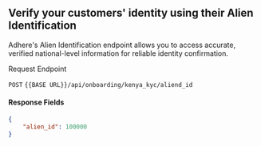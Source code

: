 ## Verify your customers' identity using their Alien Identification

Adhere's Alien Identification endpoint allows you to access accurate, verified national-level information for reliable identity confirmation.


Request Endpoint


`POST` `{{BASE URL}}/api/onboarding/kenya_kyc/aliend_id`

#### Response Fields

``` json
{
    "alien_id": 100000
}
```